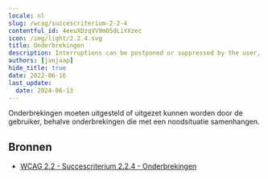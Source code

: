 ```yaml
---
locale: nl
slug: /wcag/succescriterium-2-2-4
contentful_id: 4eeuXDzqVV9mO5dLiYXzec
icon: /img/light/2.2.4.svg
title: Onderbrekingen
description: Interruptions can be postponed or suppressed by the user, except interruptions involving an emergency.  
authors: [janjaap]
hide_title: true
date: 2022-06-16
last_update:
  date: 2024-06-13
---
```


<Hero
  title="Onderbrekingen"
  image="/img/light/2.2.4.svg"
  alt="WCAG 2.2.4 icon"
  prefix="Succescriterium 2.2.4"
  suffix="Niveau AAA"
/>

Onderbrekingen moeten uitgesteld of uitgezet kunnen worden door de gebruiker, behalve onderbrekingen die met een noodsituatie samenhangen.

## Bronnen

- [WCAG 2.2 - Succescriterium 2.2.4 - Onderbrekingen](https://www.w3.org/Translations/WCAG22-nl/#onderbrekingen)
